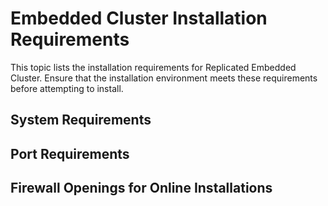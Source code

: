 
# Embedded Cluster Installation Requirements

This topic lists the installation requirements for Replicated Embedded Cluster. Ensure that the installation environment meets these requirements before attempting to install.

## System Requirements

<EmbeddedClusterRequirements/>

## Port Requirements

<EmbeddedClusterPortRequirements/>

## Firewall Openings for Online Installations

<FirewallOpeningsIntro/>

<FirewallOpenings/>